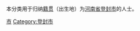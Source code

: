 {{Catnav|頁面分類|各種主題的頁面分類|依中国各省来作的分类|各地中国人|河南人|郑州人}}
{{Catnav|頁面分類|人物|各國人物|中国人|各地中国人|河南人|郑州人}}

本分类用于归纳[[籍贯|籍贯]]（出生地）为[[河南省|河南省]][[登封市|登封市]]的人士。

[[Category:郑州人|市]]
[[Category:登封市|Category:登封市]]